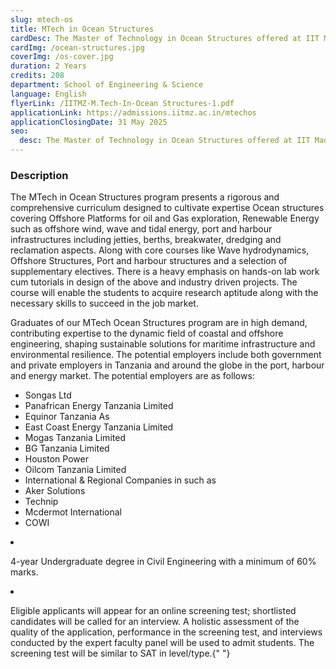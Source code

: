 ```yaml
---
slug: mtech-os
title: MTech in Ocean Structures
cardDesc: The Master of Technology in Ocean Structures offered at IIT Madras Zanzibar Campus will have a curriculum tailor-made to the industry needs in the Oil & Gas and Maritime sector. The program covers the basics of marine & offshore hydrodynamics, structural design for oil and gas exploration offshore platforms, ports, harbours including port structures & breakwater. The course equips students with core and elective courses to prepare them for careers in the oil & gas and maritime sectors.
cardImg: /ocean-structures.jpg
coverImg: /os-cover.jpg
duration: 2 Years
credits: 208
department: School of Engineering & Science
language: English
flyerLink: /IITMZ-M.Tech-In-Ocean Structures-1.pdf
applicationLink: https://admissions.iitmz.ac.in/mtechos
applicationClosingDate: 31 May 2025
seo:
  desc: The Master of Technology in Ocean Structures offered at IIT Madras Zanzibar Campus will have a curriculum tailor-made to the industry needs in the Oil & Gas and Maritime sector. Apply Now.
---
```


<section>
  <h3>Description</h3>
  <p>
    The MTech in Ocean Structures program presents a rigorous and comprehensive
    curriculum designed to cultivate expertise Ocean structures covering
    Offshore Platforms for oil and Gas exploration, Renewable Energy such as
    offshore wind, wave and tidal energy, port and harbour infrastructures
    including jetties, berths, breakwater, dredging and reclamation aspects.
    Along with core courses like Wave hydrodynamics, Offshore Structures, Port
    and harbour structures and a selection of supplementary electives. There is
    a heavy emphasis on hands-on lab work cum tutorials in design of the above
    and industry driven projects. The course will enable the students to acquire
    research aptitude along with the necessary skills to succeed in the job
    market.
  </p>
</section>

<JobProspects>
  <p>
    Graduates of our MTech Ocean Structures program are in high demand,
    contributing expertise to the dynamic field of coastal and offshore
    engineering, shaping sustainable solutions for maritime infrastructure and
    environmental resilience. The potential employers include both government
    and private employers in Tanzania and around the globe in the port, harbour
    and energy market. The potential employers are as follows:
  </p>
  <ul>
    <li>Songas Ltd</li>
    <li>Panafrican Energy Tanzania Limited</li>
    <li>Equinor Tanzania As</li>
    <li>East Coast Energy Tanzania Limited</li>
    <li>Mogas Tanzania Limited</li>
    <li>BG Tanzania Limited</li>
    <li>Houston Power</li>
    <li>Oilcom Tanzania Limited</li>
    <li>International & Regional Companies in such as</li>
    <li>Aker Solutions</li>
    <li>Technip</li>
    <li>Mcdermot International</li>
    <li>COWI</li>
  </ul>
</JobProspects>

<CourseEligibility>

 <li>
    <BsFillCheckCircleFill />
    <p>
      4-year Undergraduate degree in Civil Engineering with a
      minimum of 60% marks.
    </p>
  </li>
  <li>
    <BsFillCheckCircleFill  />
    <p>
      Eligible applicants will appear for an online screening test;
      shortlisted candidates will be called for an interview. A
      holistic assessment of the quality of the application,
      performance in the screening test, and interviews conducted by
      the expert faculty panel will be used to admit students. The
      screening test will be similar to SAT in level/type.{" "}
    </p>
  </li>
</CourseEligibility>

<CourseResources>
  <Resource
    title="MTech Ocean Structures - Screening Test Syllabus, Question types & mark allocation"
    link="/MTech_OS_Screening_Test Syllabus.pdf"
  />
</CourseResources>
